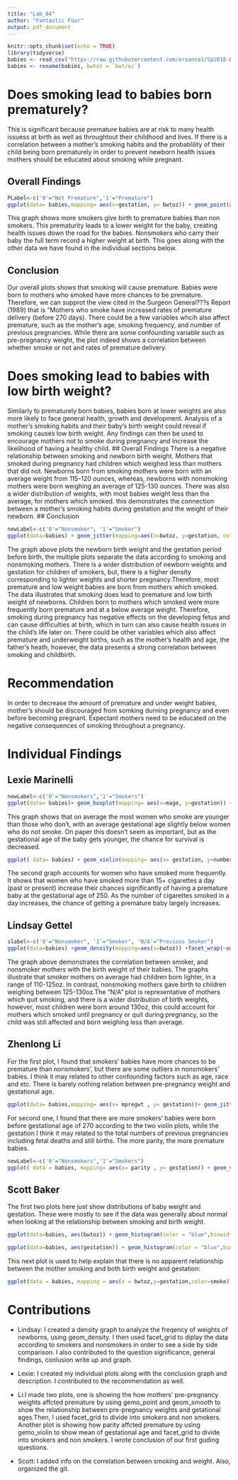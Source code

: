 ```yaml
---
title: "Lab_04"
author: "Fantastic Four"
output: pdf_document
---
```


```r
knitr::opts_chunk$set(echo = TRUE)
library(tidyverse)
babies <- read_csv("https://raw.githubusercontent.com/ervance1/Sp2018-Data-Science-repo/master/babies2a.dat")
babies <- rename(babies, bwtoz = `bwt/oz`)
```

# Does smoking lead to babies born prematurely?
This is significant because premature babies are at risk to many health issuess at birth as well as throughtout their childhood and lives. If there is a correlation between a mother's smoking habits and the probablility of their child being born prematurely in order to prevent newborn health issues mothers should be educated about smoking while pregnant.

## Overall Findings 
```r
PLabel<-c('0'="Not Premature",'1'="Premature")
ggplot(data= babies,mapping= aes(x=gestation, y= bwtoz)) + geom_point(aes(color= smoke))+facet_wrap(~Premature, labeller= labeller(Premature=PLabel)) +ggtitle(label= "Gestational age for Premature and Not Premature births") + xlab(label= "Gestational age") + ylab(label= "Birth Weight")
```
This graph shows more smokers give birth to premature babies than non smokers. This prematurity leads to a lower weight for the baby, creating health issues down the road for the babies. Nonsmokers who carry their baby the full term record a higher weight at birth. This goes along with the other data we have found in the individual sections below.

## Conclusion 
Our overall plots shows that smoking will cause premature. Babies were born to mothers who smoked have more chances to be premature. Therefore, we can supprot the view cited in the Surgeon General???s Report (1989) that is "Mothers who smoke have increased rates of premature delivery (before 270 days). There could be a few variables whcih also affect premature, such as the mother's age, smoking frequency, and number of previous pregnancies. While there are some confounding variable such as pre-pregnancy weight, the plot indeed shows a correlation between whether smoke or not and rates of premature delivery.

# Does smoking lead to babies with low birth weight?
Similarly to prematurely born babies, babies born at lower weights are also more likely to face general health, growth and development. Analysis of a mother's smoking habits and their baby's birth weight could reveal if smoking causes low birth weight. Any findings can then be used to encourage mothers not to smoke during pregnancy and increase the likelihood of having a healthy child.
## Overall Findings
There is a negative relationship between smoking and newborn birth weight. Mothers that smoked during pregnancy had children which weighed less than mothers that did not. Newborns born from smoking mothers were born with an average weight from 115-120 ounces, whereas, newborns with nonsmoking mothers were born weighing an average of 125-130 ounces. There was also a wider distribution of weights, with most babies weight less than the average, for mothers which smoked. this demonstrates the connection between a mother's smoking habits during gestation and the weight of their newborn.
## Conclusion 
```r
newLabel<-c('0'="Nonsmoker", '1'="Smoker")
ggplot(data=babies) + geom_jitter(mapping=aes(x=bwtoz, y=gestation, color=smoke)) + facet_wrap(~smoke, labeller=labeller(smoke=newLabel)) + geom_smooth(mapping=aes(x=bwtoz, y=gestation), method="lm", se=FALSE) + labs(x="Newborn Birthweight(oz)", y="Duration of Gestation(days)")
```
  The graph above plots the newborn birth weight and the gestation period before birth, the multiple plots separate the data according to smoking and nonsmoking mothers. There is a wider distribution of newborn weights and gestation for children of smokers, but, there is a higher density corresponding to lighter weights and shorter pregnancy.Therefore, most premature and low weight babies are born from mothers which smoked.
  The data illustrates that smoking does lead to premature and low birth weight of newborns. Children born to mothers which smoked were more frequently born premature and at a below average weight. Therefore, smoking during pregnancy has negative effects on the developing fetus and can cause difficulties at birth, which in turn can also cause health issues in the child's life later on. There could be other variables which also affect premature and underweight births, such as the mother's health and age, the father's heath, however, the data presents a strong correlation between smoking and childbirth.


# Recommendation
In order to decrease the amount of premature and under weight babies, mother's should be discouraged from somking durning pregnancy and even before becoming pregnant. Expectant mothers need to be educated on the negative consequences of smoking throughout a pregnancy.



# Individual Findings

## Lexie Marinelli

```r
newLabel<-c('0'="Nonsmokers",'1'="Smokers")
ggplot(data= babies)+ geom_boxplot(mapping= aes(x=mage, y=gestation)) +facet_wrap(~smoke, labeller= labeller(smoke=newLabel)) +ggtitle(label="Age of Woman vs. Gestational age of Smokers and Nonsmokers") +xlab(label="Woman's Age")+ ylab(label= "Gestational Age")
```

This graph shows that on average the most women who smoke are younger than those who don't, with an average gestational age slightly below women who do not smoke. On paper this doesn't seem as important, but as the gestational age of the baby gets younger, the chance for survival is decreased. 


```r
ggplot( data= babies) + geom_violin(mapping= aes(x= gestation, y=number), scale= "area") +ggtitle(label= "Gestational Age vs. Frequency of Smoking")+ xlab(label= "Gestational Age") +ylab(label="Frequency of Smoking")
```

The second graph accounts for women who have smoked more frequently. It shows that women who have smoked more than 15+ cigarettes a day (past or present) increase their chances significantly of having a premature baby at the gestational age of 250. As the number of cigarettes smoked in a day increases, the chance of getting a premature baby largely increases. 

## Lindsay Gettel
```r
slabel<-c('0'="Nonsmoker", '1'="Smoker", 'N/A'="Previous Smoker")
ggplot(data=babies) +geom_density(mapping=aes(x=bwtoz)) +facet_wrap(~smoke, labeller=labeller(smoke=slabel)) + ggtitle("Baby's birthweight comparison of smoker and nonsmoker mothers") + labs(x="Baby's birthweight (oz)", y="Density of babies born at a given weight")

```
  The graph above demonstrates the correlation between smoker, and nonsmoker mothers with the birth weight of their babies. The graphs illustrate that smoker mothers on average had children born lighter, in a range of 110-125oz. In contrast, nonsmoking mothers gave birth to children weighing between 125-130oz.The "N/A" plot is representative of mothers which quit smoking, and there is a wider distribution of birth weights, however, most children were born around 130oz, this could account for mothers which smoked until pregnancy or quit during pregnancy, so the child was still affected and born weighing less than average.

## Zhenlong Li
For the first plot, I found that smokers' babies have more chances to be premature than nonsmokers', but there are some outliers in nonsmokers' babies. I think it may related to other confounding factors such as age, race and etc. There is barely nothing relation between pre-pregnancy weight and gestational age.

```r
ggplot(data= babies,mapping= aes(x= mpregwt , y= gestation))+ geom_jitter() + geom_smooth(method = "lm") +facet_wrap(~smoke, labeller= labeller(smoke=newLabel))
```

For second one, I found that there are more smokers' babies were born before gestational age of 270 according to the two violin plots, while the gestation I think it may related to the total numbers of previous pregnancies including fetal deaths and still births. The more parity, the more premature babies.

```r
newLabel<-c('0'="Nonsmokers",'1'="Smokers")
ggplot( data = babies, mapping= aes(x= parity , y= gestation)) + geom_violin(scale = "area") +facet_wrap(~smoke, labeller= labeller(smoke = newLabel)) + ggtitle(label="Parity vs. Baby's Gestation between Smokers and Nonsmokers") + ylab(label="Gestation Days")+ xlab(label= "Number of previous pregnancies")
```

## Scott Baker

The first two plots here just show distributions of baby weight and gestation. These were mostly to see if the data was generally about normal when looking at the relationship between smoking and birth weight.

```r
ggplot(data=babies, aes(bwtoz)) + geom_histogram(color = "blue",binwidth = 2) + geom_vline(aes(xintercept=mean(bwtoz))) + ggtitle(label = "Distribution of weight") +xlab(label= "weight") +ylab(label= "frequency")
```

```r
ggplot(data=babies, aes(gestation)) + geom_histogram(color = "blue",binwidth = 2) + geom_vline(aes(xintercept=mean(gestation))) + ggtitle(label = "Distribution of gestation") +xlab(label= "Time") +ylab(label= "frequency")

```

This next plot is used to help explain that there is no apparent relationship between the mother smoking and both birth weight and gestation:

```r
ggplot(data = babies, mapping = aes(x = bwtoz,y=gestation,color=smoke)) + geom_jitter() + ggtitle(label = "Comparing weight to gestation with visualization of smoking") +xlab("Weight(oz.)") + ylab("gestation")
```



# Contributions
* Lindsay: I created a density graph to analyze the freqency of weights of newborns, using geom_density. I then used facet_grid to diplay the data according to smokers and nonsmokers in order to see a side by side comparison. I also contributed to the question significance, general findings, conlusion write up and graph.

* Lexie: I created my individual plots along with the conclusion graph and description. I contributed to the recommendation as well.  

* Li:I made two plots, one is showing the how mothers' pre-pregnancy weights affcted premature by using gemo_point and geom_smooth to show the relationship between pre-pregnancy weights and getational ages.Then, I used facet_grid to divide into smokers and non smokers. Another plot is showing how parity affcted premature by using gemo_violin to show mean of gestational age and facet_grid to divide into smokers and non smokers. I wrote conclusion of our first guding questions.

* Scott: I added info on the correlation between smoking and weight. Also, organized the git.

